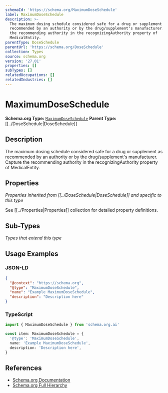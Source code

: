 ```yaml
---
schemaId: 'https://schema.org/MaximumDoseSchedule'
label: MaximumDoseSchedule
description: >-
  The maximum dosing schedule considered safe for a drug or supplement as
  recommended by an authority or by the drug/supplement's manufacturer. Capture
  the recommending authority in the recognizingAuthority property of
  MedicalEntity.
parentType: DoseSchedule
parentUrl: 'https://schema.org/DoseSchedule'
collection: Types
source: schema.org
version: '27.01'
properties: []
subTypes: []
relatedOccupations: []
relatedIndustries: []
---
```

# MaximumDoseSchedule

**Schema.org Type:** [`MaximumDoseSchedule`](https://schema.org/MaximumDoseSchedule)
**Parent Type:** [[../DoseSchedule|DoseSchedule]]

## Description

The maximum dosing schedule considered safe for a drug or supplement as recommended by an authority or by the drug/supplement's manufacturer. Capture the recommending authority in the recognizingAuthority property of MedicalEntity.

## Properties

*Properties inherited from [[../DoseSchedule|DoseSchedule]] and specific to this type*

See [[../Properties|Properties]] collection for detailed property definitions.

## Sub-Types

*Types that extend this type*

## Usage Examples

### JSON-LD

```json
{
  "@context": "https://schema.org",
  "@type": "MaximumDoseSchedule",
  "name": "Example MaximumDoseSchedule",
  "description": "Description here"
}
```

### TypeScript

```typescript
import { MaximumDoseSchedule } from 'schema.org.ai'

const item: MaximumDoseSchedule = {
  '@type': 'MaximumDoseSchedule',
  name: 'Example MaximumDoseSchedule',
  description: 'Description here',
}
```

## References

- [Schema.org Documentation](https://schema.org/MaximumDoseSchedule)
- [Schema.org Full Hierarchy](https://schema.org/docs/full.html)
